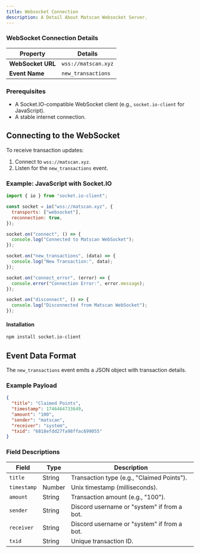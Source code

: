 ```yaml
---
title: Websocket Connection
description: A Detail About Matscan Websocket Server.
---
```


### WebSocket Connection Details

| Property          | Details             |
| ----------------- | ------------------- |
| **WebSocket URL** | `wss://matscan.xyz` |
| **Event Name**    | `new_transactions`  |

### Prerequisites

- A Socket.IO-compatible WebSocket client (e.g., `socket.io-client` for JavaScript).
- A stable internet connection.

## Connecting to the WebSocket

To receive transaction updates:

1. Connect to `wss://matscan.xyz`.
2. Listen for the `new_transactions` event.

### Example: JavaScript with Socket.IO

```javascript
import { io } from "socket.io-client";

const socket = io("wss://matscan.xyz", {
  transports: ["websocket"],
  reconnection: true,
});

socket.on("connect", () => {
  console.log("Connected to Matscan WebSocket");
});

socket.on("new_transactions", (data) => {
  console.log("New Transaction:", data);
});

socket.on("connect_error", (error) => {
  console.error("Connection Error:", error.message);
});

socket.on("disconnect", () => {
  console.log("Disconnected from Matscan WebSocket");
});
```

#### Installation

```bash
npm install socket.io-client
```

## Event Data Format

The `new_transactions` event emits a JSON object with transaction details.

### Example Payload

```json
{
  "title": "Claimed Points",
  "timestamp": 1746464733649,
  "amount": "100",
  "sender": "matscan",
  "receiver": "system",
  "txid": "6818efdd27fa98ffac699055"
}
```

### Field Descriptions

| Field       | Type   | Description                                 |
| ----------- | ------ | ------------------------------------------- |
| `title`     | String | Transaction type (e.g., "Claimed Points").  |
| `timestamp` | Number | Unix timestamp (milliseconds).              |
| `amount`    | String | Transaction amount (e.g., "100").           |
| `sender`    | String | Discord username or "system" if from a bot. |
| `receiver`  | String | Discord username or "system" if from a bot. |
| `txid`      | String | Unique transaction ID.                      |
